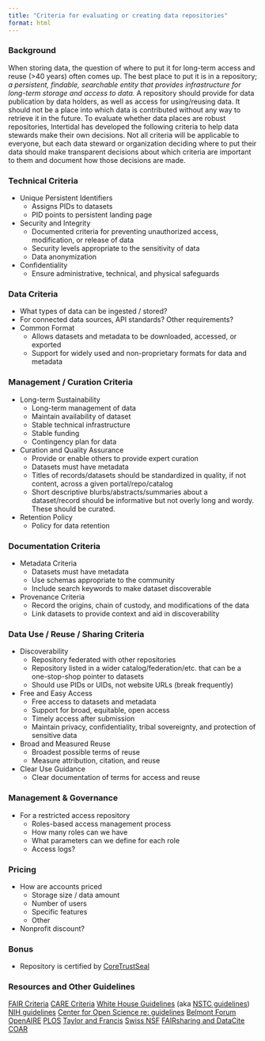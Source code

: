 ```yaml
---
title: "Criteria for evaluating or creating data repositories"
format: html
---
```


### Background

When storing data, the question of where to put it for long-term access and reuse (>40 years) often comes up.  The best place to put it is in a repository; *a persistent, findable, searchable entity that provides infrastructure for long-term storage and access to data.* A repository should provide for data publication by data holders, as well as access for using/reusing data. It should not be a place into which data is contributed without any way to retrieve it in the future.  To evaluate whether data places are robust repositories, Intertidal has developed the following criteria to help data stewards make their own decisions.  Not all criteria will be applicable to everyone, but each data steward or organization deciding where to put their data should make transparent decisions about which criteria are important to them and document how those decisions are made.  


### Technical Criteria
* Unique Persistent Identifiers
    + Assigns PIDs to datasets
    + PID points to persistent landing page
* Security and Integrity
    + Documented criteria for preventing unauthorized access, modification, or release of data
    + Security levels appropriate to the sensitivity of data
    + Data anonymization
* Confidentiality
    + Ensure administrative, technical, and physical safeguards

### Data Criteria
* What types of data can be ingested / stored?
* For connected data sources, API standards? Other requirements?
* Common Format
    + Allows datasets and metadata to be downloaded, accessed, or exported
    + Support for widely used and non-proprietary formats for data and metadata

### Management / Curation Criteria
* Long-term Sustainability
    + Long-term management of data
    + Maintain availability of dataset
    + Stable technical infrastructure
    + Stable funding
    + Contingency plan for data
* Curation and Quality Assurance
    + Provide or enable others to provide expert curation
    + Datasets must have metadata
    + Titles of records/datasets should be standardized in quality, if not content, across a given portal/repo/catalog
    + Short descriptive blurbs/abstracts/summaries about a dataset/record should be informative but not overly long and wordy.  These should be curated.
* Retention Policy
    + Policy for data retention

### Documentation Criteria
* Metadata Criteria
    + Datasets must have metadata
    + Use schemas appropriate to the community
    + Include search keywords to make dataset discoverable
* Provenance Criteria
    + Record the origins, chain of custody, and modifications of the data
    + Link datasets to provide context and aid in discoverability

### Data Use / Reuse / Sharing Criteria
* Discoverability
    + Repository federated with other repositories
    + Repository listed in a wider catalog/federation/etc. that can be a one-stop-shop pointer to datasets
    + Should use PIDs or UIDs, not website URLs (break frequently)
* Free and Easy Access
    + Free access to datasets and metadata
    + Support for broad, equitable, open access
    + Timely access after submission
    + Maintain privacy, confidentiality, tribal sovereignty, and protection of sensitive data
* Broad and Measured Reuse
    + Broadest possible terms of reuse
    + Measure attribution, citation, and reuse
* Clear Use Guidance
    + Clear documentation of terms for access and reuse

### Management & Governance
* For a restricted access repository
    + Roles-based access management process
    + How many roles can we have
    + What parameters can we define for each role
    + Access logs?

### Pricing
* How are accounts priced
    + Storage size / data amount
    + Number of users
    + Specific features
    + Other
* Nonprofit discount?

### Bonus
* Repository is certified by [CoreTrustSeal](https://www.coretrustseal.org/)

### Resources and Other Guidelines
[FAIR Criteria](https://www.nature.com/articles/sdata201618)
[CARE Criteria](https://atlanticdatastream.ca/en/article/fair-and-care-data-principles)
[White House Guidelines](https://www.whitehouse.gov/wp-content/uploads/2022/05/05-2022-Desirable-Characteristics-of-Data-Repositories.pdf)  (aka [NSTC guidelines](https://www.whitehouse.gov/wp-content/uploads/2022/05/05-2022-Desirable-Characteristics-of-Data-Repositories.pdf))
[NIH guidelines](https://sharing.nih.gov/data-management-and-sharing-policy/sharing-scientific-data/selecting-a-data-repository#desirable-characteristics-for-all-data-repositories)
[Center for Open Science re: guidelines](https://www.cos.io/blog/how-osf-meets-desirable-characteristics-for-data-repositories)
[Belmont Forum](https://www.belmontforum.org/data)
[OpenAIRE](https://www.openaire.eu/opendatapilot-repository-select-data-repository)
[PLOS](https://everyone.plos.org/2018/03/01/criteria-for-recommended-data-repositories/)
[Taylor and Francis](https://authorservices.taylorandfrancis.com/data-sharing/#)
[Swiss NSF](https://www.snf.ch/en/WtezJ6qxuTRnSYgF/topic/open-research-data-which-data-repositories-can-be-used)
[FAIRsharing and DataCite](https://osf.io/m2bce)
[COAR](https://www.coar-repositories.org/news-updates/joint-position-statement-on-data-repository-selection-criteria-that-matter/)




